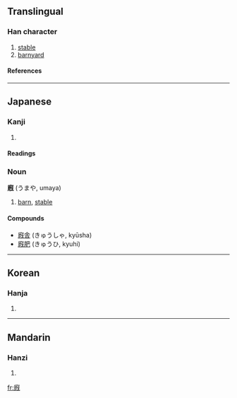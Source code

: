 {{see|廄}}

==Translingual==
===Han character===
{{Han char|rn=53|rad=广|as=11|sn=14|four=|canj=戈竹心山 (IHPU)}}
# [[stable]]
# [[barnyard]]
====References====
{{Han ref|kx=0349.270|dkj=09454|dj=0660.140|hdz=20894.100|uh=5ED0|ud=24272}}
----
==Japanese==
===Kanji===
{{ja-kanji|grade=|rs=广11}}
# {{defn|Japanese}} 
====Readings====
{{ja-readings|on=[[きゅう]] (kyū)|kun=[[うまや]] (umaya)}}
===Noun===
'''廐''' (うまや, umaya)
#[[barn]], [[stable]]
====Compounds====
*[[廐舎]] (きゅうしゃ, kyūsha)
*[[廐肥]] (きゅうひ, kyuhi)
----
==Korean==
===Hanja===
{{ko-hanja|hangeul=구|rv=gu|mr=ku}}
# {{defn|Korean}}
----
==Mandarin==
===Hanzi===
{{cmn-hanzi|pin=[[jiù]] (jiu4)|wg=chiu<sup>4</sup>}}
# {{defn|Mandarin}}

[[fr:廐]]